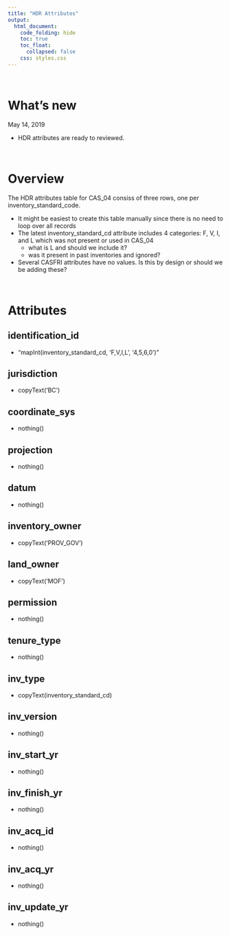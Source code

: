 ```yaml
---  
title: "HDR Attributes"
output:  
  html_document:  
    code_folding: hide
    toc: true
    toc_float:
      collapsed: false
    css: styles.css
---  
```


<br>

# What's new

May 14, 2019

  * HDR attributes are ready to reviewed.

<br>

# Overview

The HDR attributes table for CAS_04 consiss of three rows, one per inventory_standard_code.

  * It might be easiest to create this table manually since there is no need to loop over all records
  * The latest inventory_standard_cd attribute includes 4 categories: F, V, I, and L which was not present or used in CAS_04
    - what is L and should we include it?
    - was it present in past inventories and ignored?
  * Several CASFRI attributes have no values. Is this by design or should we be adding these?

<br>

# Attributes

## identification_id {.tabset}

  * "mapInt(inventory_standard_cd, 'F,V,I,L', '4,5,6,0')"

## jurisdiction {.tabset}

  * copyText('BC')

## coordinate_sys {.tabset}

  * nothing()

## projection {.tabset}

  * nothing()

## datum {.tabset}

  * nothing()

## inventory_owner {.tabset}

  * copyText('PROV_GOV')

## land_owner {.tabset}

  * copyText('MOF')

## permission {.tabset}

  * nothing()

## tenure_type {.tabset}

  * nothing()

## inv_type {.tabset}

  * copyText(inventory_standard_cd)

## inv_version {.tabset}

  * nothing()

## inv_start_yr {.tabset}

  * nothing()

## inv_finish_yr {.tabset}

  * nothing()

## inv_acq_id {.tabset}

  * nothing()

## inv_acq_yr {.tabset}

  * nothing()

## inv_update_yr {.tabset}

  * nothing()
